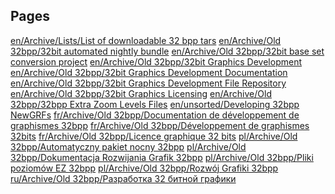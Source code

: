
== Pages ==
[[en/Archive/Lists/List of downloadable 32 bpp tars]]
[[en/Archive/Old 32bpp/32bit automated nightly bundle]]
[[en/Archive/Old 32bpp/32bit base set conversion project]]
[[en/Archive/Old 32bpp/32bit Graphics Development]]
[[en/Archive/Old 32bpp/32bit Graphics Development Documentation]]
[[en/Archive/Old 32bpp/32bit Graphics Development File Repository]]
[[en/Archive/Old 32bpp/32bit Graphics Licensing]]
[[en/Archive/Old 32bpp/32bpp Extra Zoom Levels Files]]
[[en/unsorted/Developing 32bpp NewGRFs]]
[[fr/Archive/Old 32bpp/Documentation de développement de graphismes 32bpp]]
[[fr/Archive/Old 32bpp/Développement de graphismes 32bits]]
[[fr/Archive/Old 32bpp/Licence graphique 32 bits]]
[[pl/Archive/Old 32bpp/Automatyczny pakiet nocny 32bpp]]
[[pl/Archive/Old 32bpp/Dokumentacja Rozwijania Grafik 32bpp]]
[[pl/Archive/Old 32bpp/Pliki poziomów EZ 32bpp]]
[[pl/Archive/Old 32bpp/Rozwój Grafiki 32bpp]]
[[ru/Archive/Old 32bpp/Разработка 32 битной графики]]
